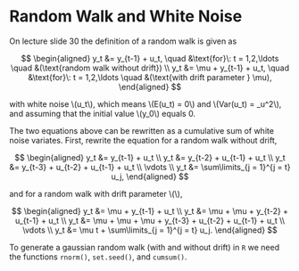 # Random Walk and White Noise

On lecture slide 30 the definition of a random walk is given as

$$
\begin{aligned}
  y_t &= y_{t-1} + u_t, \quad &\text{for}\: t = 1,2,\ldots \quad &(\text{random walk without drift})  \\ 
  y_t &= \mu + y_{t-1} + u_t, \quad &\text{for}\: t = 1,2,\ldots \quad &(\text{with drift parameter } \mu),
\end{aligned}
$$

with white noise \\(u_t\\), which means \\(E(u_t) = 0\\) and \\(Var(u_t) = \sigma_u^2\\),
and assuming that the initial value \\(y_0\\) equals 0.

The two equations above can be rewritten as a cumulative sum of white noise variates.
First, rewrite the equation for a random walk without drift,

$$
\begin{aligned}
  y_t &= y_{t-1} + u_t \\ 
  y_t &= y_{t-2} + u_{t-1} + u_t \\
  y_t &= y_{t-3} + u_{t-2} +  u_{t-1} + u_t \\
  \vdots \\
  y_t &= \sum\limits_{j = 1}^{j = t} u_j,
\end{aligned}
$$

and for a random walk with drift parameter \\(\mu\\),

$$
\begin{aligned}
  y_t &= \mu + y_{t-1} + u_t \\ 
  y_t &= \mu + \mu + y_{t-2} + u_{t-1} + u_t \\
  y_t &= \mu + \mu + \mu + y_{t-3} + u_{t-2} + u_{t-1} + u_t \\
  \vdots \\
  y_t &= \mu t + \sum\limits_{j = 1}^{j = t} u_j.
\end{aligned}
$$

To generate a gaussian random walk (with and without drift) in `R` we need the functions `rnorm()`, `set.seed()`, and `cumsum()`.